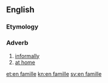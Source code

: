 ==English==

===Etymology===
{{etyl|fr}}

===Adverb===
{{en-adv|head=[[en]] [[famille]]|?}}

# [[informally]]
# [[at home]]

[[et:en famille]]
[[kn:en famille]]
[[sv:en famille]]